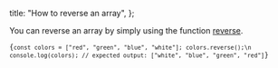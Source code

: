 
  title: "How to reverse an array",
};


You can reverse an array by simply using the function [reverse](https://developer.mozilla.org/en-US/docs/Web/JavaScript/Reference/Global_Objects/Array/reverse).

<Code>{`const colors = ["red", "green", "blue", "white"];
colors.reverse();\n
console.log(colors);
// expected output: ["white", "blue", "green", "red"]`}</Code>
